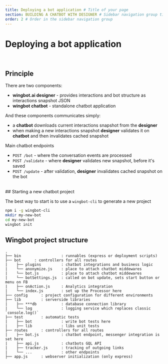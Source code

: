 ```yaml
---
title: Deploying a bot application # Title of your page
section: BUILDING A CHATBOT WITH DESIGNER # Sidebar navigation group title
order: 2 # Order in the sidebar navigation group
---
```


# Deploying a bot application
<div id="principle">&nbsp;</div>

## Principle

There are two components:

- **wingbot.ai designer** - provides interactions and bot structure as interactions snapshot JSON
- **wingbot chatbot** - standalone chatbot application

And these components communicates simply:

- a **chatbot** downloads current interactions snapshot from the **designer**
- when making a new interactions snapshot **designer** validates it on **chatbot** and then invalidates cached snapshot

Main chatbot endpoints

- `POST /bot` - where the conversation events are processed
- `POST /validate` - where **designer** validates new snapshot, before it's saved
- `POST /update` - after validation, **designer** invalidates cached snapshot on the bot
<div id="starting-a-new-chatbot-project">&nbsp;</div>
## Starting a new chatbot project

The best way to start is to use a `wingbot-cli` to generate a new project

```bash
npm i -g wingbot-cli
mkdir my-new-bot
cd my-new-bot
wingbot init
```

## Wingbot project structure

```
.
├── bin                  : runnables (express or deployment scripts)
├── bot      : controllers for all routes
|    ├── plugins         : chatbot integrations and business logic
|    └── anonymize.js    : place to attach chatbot middewares
|    └── bot.js          : place to attach chatbot middewares
|    └── botSettings.js  : called on bot update, sets start button or menu on FB
|    ├── onAction.js     : Analytics integration
|    └── index.js        : set up the Processor here
├── config      : project configuration for different environments
├── lib         : serverside libraries
|    ├── ***db           : database connection library
|    └── log             : logging service which replaces classic `console.log()`
├── test        : automatic tests
|    ├── bot             : write bot tests here
|    ├── lib             : libs unit tests
├── routes      : controllers for all routes
|    ├── bot.js          : chatbot endpoint, messenger integration is set here
|    ├── api.js          : chatbots GQL API
|    ├── tracker.js      : tracking of outgoing links
|    └── ...             : other endpoints
├── app.js      : webserver initialization (only express)
```